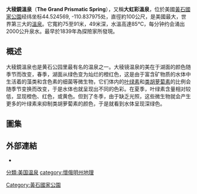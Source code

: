 {{擴充|time=2010-03-09}}

{{Infobox hot spring
| name = 大稜鏡溫泉
| photo = Grand prismatic spring.jpg
| photo_caption =大稜鏡溫泉
| location =  [[黃石國家公園|黃石國家公園]]
| coordinates = {{Coord|44.525028|-110.838278|type:waterbody_region:US-WY_dim:300|display=inline,title}}
| elevation =
| type = [[溫泉|溫泉]]
| height =
| duration =
| frequency =
| discharge = 每分鐘涌出560加侖 
| temperature = 攝氏70度（華氏160度）
| depth = 50公尺（160英呎）
}}
'''大稜鏡溫泉'''（'''The Grand Prismatic Spring'''），又稱'''大虹彩溫泉'''，位於美國[[黃石國家公園|黃石國家公園]]经纬坐标44.524569, -110.837975处，直徑約100公尺，是美國最大，世界第三大的[[溫泉|溫泉]]。它寬約75至91米，49米深，水溫高達85℃，每分钟约会涌出2000公升泉水。最早於1839年為探險家所發現。

==概述==
大稜鏡溫泉也是黄石公园里最有名的温泉之一。大稜镜温泉的美在于湖面的颜色随季节而改变，春季，湖面从绿色变为灿烂的橙红色，这是由于富含矿物质的水体中生活着的藻类和含色素的细菌等微生物，它们体内的[[叶绿素|叶绿素]]和[[类胡萝蔔素|类胡萝蔔素]]的比例会随季节变换而改变，于是水体也就呈现出不同的色彩。在夏季，叶绿素含量相对较低，显现橙色、红色，或黄色。但到了冬季，由于缺乏光照，这些微生物就会产生更多的叶绿素来抑制类胡萝蔔素的颜色，于是就看到水体呈现深绿色。

==圖集==
{{Gallery
|File:Grand Prismatic Spring in Yellowstone.jpg|
|File:Grand prismatic spring.jpg|
|File:GrandPrismaticSpring.jpg|
|File:Grand Prismatic Spring 2013.jpg|
|File:Yellowstone Grand Prismatic Spring p1110210.jpg|
|File:A corner of Grand Prismatic Spring-2.jpg|
|File:A corner of Grand Prismatic Spring-1.jpg|
}}

==外部連結==
*{{Commons category-inline}}

{{DEFAULTSORT:Grand Prismatic Spring}}
[[分類:美国温泉|分類:美国温泉]]
[[category:懷俄明州地理|category:懷俄明州地理]]
[[Category:黃石國家公園|Category:黃石國家公園]]